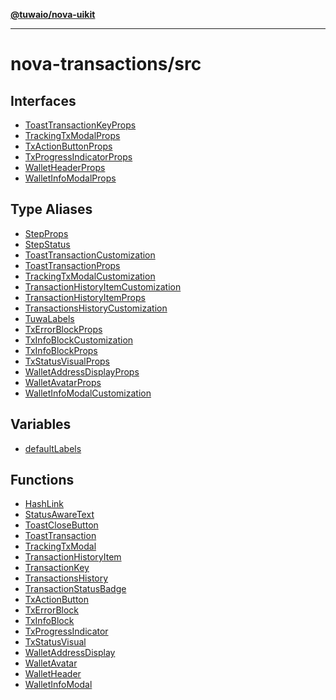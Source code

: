 [**@tuwaio/nova-uikit**](../../README.md)

***

# nova-transactions/src

## Interfaces

- [ToastTransactionKeyProps](interfaces/ToastTransactionKeyProps.md)
- [TrackingTxModalProps](interfaces/TrackingTxModalProps.md)
- [TxActionButtonProps](interfaces/TxActionButtonProps.md)
- [TxProgressIndicatorProps](interfaces/TxProgressIndicatorProps.md)
- [WalletHeaderProps](interfaces/WalletHeaderProps.md)
- [WalletInfoModalProps](interfaces/WalletInfoModalProps.md)

## Type Aliases

- [StepProps](type-aliases/StepProps.md)
- [StepStatus](type-aliases/StepStatus.md)
- [ToastTransactionCustomization](type-aliases/ToastTransactionCustomization.md)
- [ToastTransactionProps](type-aliases/ToastTransactionProps.md)
- [TrackingTxModalCustomization](type-aliases/TrackingTxModalCustomization.md)
- [TransactionHistoryItemCustomization](type-aliases/TransactionHistoryItemCustomization.md)
- [TransactionHistoryItemProps](type-aliases/TransactionHistoryItemProps.md)
- [TransactionsHistoryCustomization](type-aliases/TransactionsHistoryCustomization.md)
- [TuwaLabels](type-aliases/TuwaLabels.md)
- [TxErrorBlockProps](type-aliases/TxErrorBlockProps.md)
- [TxInfoBlockCustomization](type-aliases/TxInfoBlockCustomization.md)
- [TxInfoBlockProps](type-aliases/TxInfoBlockProps.md)
- [TxStatusVisualProps](type-aliases/TxStatusVisualProps.md)
- [WalletAddressDisplayProps](type-aliases/WalletAddressDisplayProps.md)
- [WalletAvatarProps](type-aliases/WalletAvatarProps.md)
- [WalletInfoModalCustomization](type-aliases/WalletInfoModalCustomization.md)

## Variables

- [defaultLabels](variables/defaultLabels.md)

## Functions

- [HashLink](functions/HashLink.md)
- [StatusAwareText](functions/StatusAwareText.md)
- [ToastCloseButton](functions/ToastCloseButton.md)
- [ToastTransaction](functions/ToastTransaction.md)
- [TrackingTxModal](functions/TrackingTxModal.md)
- [TransactionHistoryItem](functions/TransactionHistoryItem.md)
- [TransactionKey](functions/TransactionKey.md)
- [TransactionsHistory](functions/TransactionsHistory.md)
- [TransactionStatusBadge](functions/TransactionStatusBadge.md)
- [TxActionButton](functions/TxActionButton.md)
- [TxErrorBlock](functions/TxErrorBlock.md)
- [TxInfoBlock](functions/TxInfoBlock.md)
- [TxProgressIndicator](functions/TxProgressIndicator.md)
- [TxStatusVisual](functions/TxStatusVisual.md)
- [WalletAddressDisplay](functions/WalletAddressDisplay.md)
- [WalletAvatar](functions/WalletAvatar.md)
- [WalletHeader](functions/WalletHeader.md)
- [WalletInfoModal](functions/WalletInfoModal.md)
